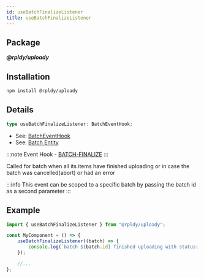 ```yaml
---
id: useBatchFinalizeListener
title: useBatchFinalizeListener
---
```


## Package

**_@rpldy/uploady_**

## Installation

```bash npm2yarn
npm install @rpldy/uploady
```

## Details

```typescript
type useBatchFinalizeListener: BatchEventHook;
```

- See: [BatchEventHook](../types#batcheventhook)
- See: [Batch Entity](../entities#batch)

:::note
Event Hook - [BATCH-FINALIZE](../events#batchFinalize)
:::

Called for batch when all its items have finished uploading or in case the batch was cancelled(abort) or had an error

:::info
This event can be scoped to a specific batch by passing the batch id as a second parameter
:::

## Example

```javascript
import { useBatchFinalizeListener } from "@rpldy/uploady";

const MyComponent = () => {
    useBatchFinalizeListener((batch) => {
        console.log(`batch ${batch.id} finished uploading with status: ${batch.state}`);
    });

    //...
};
```
